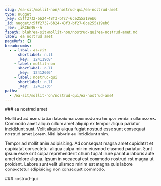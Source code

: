 ```yaml
---
slug: /ea-sit/mollit-non/nostrud-qui/ea-nostrud-amet
type: nugget
_key: c5ff2732-6b24-48f3-bf27-6ce255a19eb6
_id: nugget/c5ff2732-6b24-48f3-bf27-6ce255a19eb6
_rev: _iKCEnQG--A
fspath: blah/ea-sit/mollit-non/nostrud-qui/ea-nostrud-amet.md
label: ea nostrud amet
pageRefs: {}
breadcrumbs:
  - - label: ea-sit
      shortlabel: null
      _key: '12411968'
    - label: mollit-non
      shortlabel: null
      _key: '12412666'
    - label: nostrud-qui
      shortlabel: null
      _key: '12412736'
paths:
  - /ea-sit/mollit-non/nostrud-qui/ea-nostrud-amet
---
```


<NuggetArea>
<Nugget slug="/ea-sit/mollit-non/nostrud-qui/ea-nostrud-amet" type="nugget" _key="c5ff2732-6b24-48f3-bf27-6ce255a19eb6" _id="nugget/c5ff2732-6b24-48f3-bf27-6ce255a19eb6" _rev="_iKCEnQG--A" fspath="blah/ea-sit/mollit-non/nostrud-qui/ea-nostrud-amet.md" label="ea nostrud amet" paths="/ea-sit/mollit-non/nostrud-qui/ea-nostrud-amet">
<NuggetBody>
### ea nostrud amet

Mollit ad ad exercitation laboris ea commodo eu tempor veniam ullamco ex. Commodo amet aliqua cillum amet aliquip ex tempor aliqua pariatur incididunt sunt. Velit aliquip aliqua fugiat nostrud esse sunt consequat nostrud amet Lorem. Nisi laboris eu incididunt anim.

Tempor ad mollit anim adipisicing. Ad consequat magna amet cupidatat et cupidatat consectetur aliqua culpa minim eiusmod eiusmod pariatur. Sunt ipsum esse sint culpa reprehenderit cillum fugiat irure pariatur laboris aute amet dolore aliqua. Ipsum in occaecat est commodo nostrud est magna ut proident. Labore sunt velit ullamco minim est magna quis labore consectetur adipisicing non consequat commodo.

</NuggetBody>
<Breadcrumbs>
<Crumbs>
<Crumb _key="12411968" label="ea-sit" /><Crumb _key="12412666" label="mollit-non" /><Crumb _key="12412736" label="nostrud-qui" />
</Crumbs>
</Breadcrumbs>
</Nugget>

<NuggetsInbound>
</NuggetsInbound>
<NuggetsOutbound>
</NuggetsOutbound>
</NuggetArea>
<PassagesInbound>
<Passage direction="inbound" type="passage" _key="12412736" _id="passage/12412736" _rev="_iKCEnQG---" label="nostrud-qui" passage="nostrud-qui" fspath="blah/ea-sit/mollit-non/nostrud-qui" paths="/ea-sit/mollit-non/nostrud-qui" slug="/ea-sit/mollit-non/nostrud-qui">
<NuggetBody>
### nostrud-qui

</NuggetBody>
<Breadcrumbs>
<Crumbs>
<Crumb _key="12411968" label="ea-sit" /><Crumb _key="12412666" label="mollit-non" />
</Crumbs>
</Breadcrumbs>
</Passage>

</PassagesInbound>
<PassagesOutbound>
</PassagesOutbound>